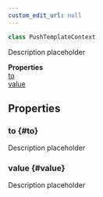 ```yaml
---
custom_edit_url: null
---
```


```ts
class PushTemplateContext
```

<div>

</div>

Description placeholder

<div className="container">
  <div className="row mb-2"><div className="col col--12"><strong>Properties</strong></div></div>
  <div className="row"><div className="col col--12"><a href="#to">to</a><br/><a href="#value">value</a></div></div>
</div>

## Properties

### to {#to}

<div>

</div>

Description placeholder

### value {#value}

<div>

</div>

Description placeholder

